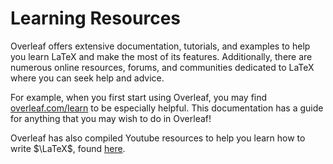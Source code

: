 # Learning Resources {.sec-resources}

Overleaf offers extensive documentation, tutorials, and examples to help you learn LaTeX and make the most of its features. Additionally, there are numerous online resources, forums, and communities dedicated to LaTeX where you can seek help and advice.

For example, when you first start using Overleaf, you may find [overleaf.com/learn](https://overleaf.com/learn) to be especially helpful. This documentation has a guide for anything that you may wish to do in Overleaf!

Overleaf has also compiled Youtube resources to help you learn how to write $\LaTeX$, found [here](https://www.overleaf.com/learn/latex/Tutorials).
